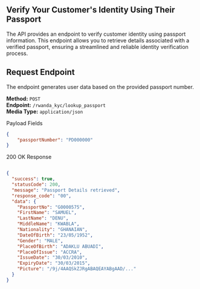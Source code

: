 ## Verify Your Customer's Identity Using Their Passport
The API provides an endpoint to verify customer identity using passport information. 
This endpoint allows you to retrieve details associated with a verified passport, ensuring a streamlined and reliable identity verification process.

## Request Endpoint
The endpoint generates user data based on the provided passport number.


**Method:** `POST`  
**Endpoint:** `/rwanda_kyc/lookup_passport`  
**Media Type:** `application/json`


Payload Fields

```json
{
    "passportNumber": "PD000000"
}
```

200 OK Response

```json

{
  "success": true,
  "statusCode": 200,
  "message": "Passport Details retrieved",
  "response_code": "00",
  "data": {
    "PassportNo": "G0000575",
    "FirstName": "SAMUEL",
    "LastName": "DENU",
    "MiddleName": "KWABLA",
    "Nationality": "GHANAIAN",
    "DateOfBirth": "23/05/1952",
    "Gender": "MALE",
    "PlaceOfBirth": "ADAKLU ABUADI",
    "PlaceOfIssue": "ACCRA",
    "IssueDate": "30/03/2010",
    "ExpiryDate": "30/03/2015",
    "Picture": "/9j/4AAQSkZJRgABAQEAYABgAAD/..."
  }
}
```
